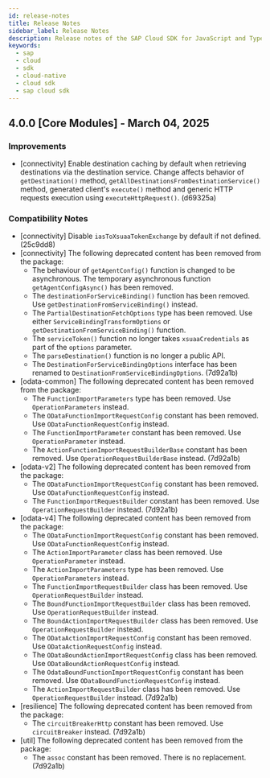 ```yaml
---
id: release-notes
title: Release Notes
sidebar_label: Release Notes
description: Release notes of the SAP Cloud SDK for JavaScript and TypeScript, stay up to date with the recent features, fixes, dependency updates, and recommendations.
keywords:
  - sap
  - cloud
  - sdk
  - cloud-native
  - cloud sdk
  - sap cloud sdk
---
```



<BuildBadge /> <LicenseBadge />

<!-- vale off -->
<!-- This line is used for our release notes automation -->

## 4.0.0 [Core Modules] - March 04, 2025

### Improvements

- [connectivity] Enable destination caching by default when retrieving destinations via the destination service. Change affects behavior of `getDestination()` method, `getAllDestinationsFromDestinationService()` method, generated client's `execute()` method and generic HTTP requests execution using `executeHttpRequest()`. (d69325a)

### Compatibility Notes

- [connectivity] Disable `iasToXsuaaTokenExchange` by default if not defined. (25c9dd8)
- [connectivity] The following deprecated content has been removed from the package:
  - The behaviour of `getAgentConfig()` function is changed to be asynchronous. The temporary asynchronous function `getAgentConfigAsync()` has been removed.
  - The `destinationForServiceBinding()` function has been removed. Use `getDestinationFromServiceBinding()` instead.
  - The `PartialDestinationFetchOptions` type has been removed. Use either `ServiceBindingTransformOptions` or `getDestinationFromServiceBinding()` function.
  - The `serviceToken()` function no longer takes `xsuaaCredentials` as part of the `options` parameter.
  - The `parseDestination()` function is no longer a public API.
  - The `DestinationForServiceBindingOptions` interface has been renamed to `DestinationFromServiceBindingOptions`. (7d92a1b)
- [odata-common] The following deprecated content has been removed from the package:
  - The `FunctionImportParameters` type has been removed. Use `OperationParameters` instead.
  - The `ODataFunctionImportRequestConfig` constant has been removed. Use `ODataFunctionRequestConfig` instead.
  - The `FunctionImportParameter` constant has been removed. Use `OperationParameter` instead.
  - The `ActionFunctionImportRequestBuilderBase` constant has been removed. Use `OperationRequestBuilderBase` instead. (7d92a1b)
- [odata-v2] The following deprecated content has been removed from the package:
  - The `ODataFunctionImportRequestConfig` constant has been removed. Use `ODataFunctionRequestConfig` instead.
  - The `FunctionImportRequestBuilder` constant has been removed. Use `OperationRequestBuilder` instead. (7d92a1b)
- [odata-v4] The following deprecated content has been removed from the package:
  - The `ODataFunctionImportRequestConfig` constant has been removed. Use `ODataFunctionRequestConfig` instead.
  - The `ActionImportParameter` class has been removed. Use `OperationParameter` instead.
  - The `ActionImportParameters` type has been removed. Use `OperationParameters` instead.
  - The `FunctionImportRequestBuilder` class has been removed. Use `OperationRequestBuilder` instead.
  - The `BoundFunctionImportRequestBuilder` class has been removed. Use `OperationRequestBuilder` instead.
  - The `BoundActionImportRequestBuilder` class has been removed. Use `OperationRequestBuilder` instead.
  - The `ODataActionImportRequestConfig` constant has been removed. Use `ODataActionRequestConfig` instead.
  - The `ODataBoundActionImportRequestConfig` class has been removed. Use `ODataBoundActionRequestConfig` instead.
  - The `OdataBoundFunctionImportRequestConfig` constant has been removed. Use `ODataBoundFunctionRequestConfig` instead.
  - The `ActionImportRequestBuilder` class has been removed. Use `OperationRequestBuilder` instead. (7d92a1b)
- [resilience] The following deprecated content has been removed from the package:
  - The `circuitBreakerHttp` constant has been removed. Use `circuitBreaker` instead. (7d92a1b)
- [util] The following deprecated content has been removed from the package:
  - The `assoc` constant has been removed. There is no replacement. (7d92a1b)
